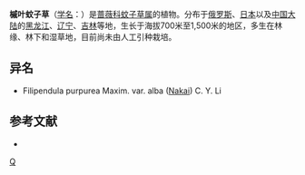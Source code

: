 {{Speciesbox 
| genus = Filipendula
| species = purpurea
| authority = Maxim.
}}
'''槭叶蚊子草'''（[[学名|学名]]：{{lang|la|''Filipendula purpurea''}}）是[[蔷薇科|蔷薇科]][[蚊子草属|蚊子草属]]的植物。分布于[[俄罗斯|俄罗斯]]、[[日本|日本]]以及[[中国大陆|中国大陆]]的[[黑龙江|黑龙江]]、[[辽宁|辽宁]]、[[吉林|吉林]]等地，生长于海拔700米至1,500米的地区，多生在林缘、林下和湿草地，目前尚未由人工引种栽培。

== 异名 ==
* Filipendula purpurea Maxim. var. alba ([[中井猛之进|Nakai]]) C. Y. Li

== 参考文献 ==
<div class="references-small">
* {{cite web| url =http://www.bioinfo.cn/db05/KmzwSpecies.php?action=view&id=19049| title =槭叶蚊子草| work =《中国高等植物数据库全库》| publisher =中国科学院微生物研究所| author =昆明植物研究所| accessdate =2009-02-25| deadurl =yes| archiveurl =https://web.archive.org/web/20160305005020/http://www.bioinfo.cn/db05/KmzwSpecies.php?action=view&id=19049| archivedate =2016-03-05}}
</div>
{{Taxonbar|from=Q145310}}

[[Category:蚊子草属|Q]]


{{植物小作品}}